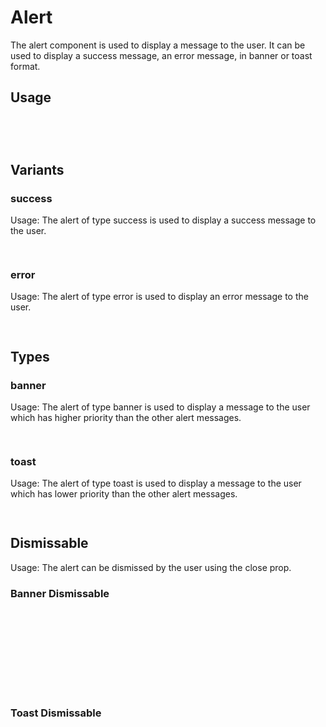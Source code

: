 

<Meta of={AlertStories} />

# Alert

The alert component is used to display a message to the user. It can be used to display a success message, an error message, in banner or toast format.

<Canvas of={AlertStories.Success} />

## Usage

```jsx
import { Alert } from 'react-barebones-ts';

<Alert variant="success">Success message</Alert>

```

## Variants

### success

Usage: The alert of type success is used to display a success message to the user.

```jsx
<Alert variant="success">Success message</Alert>

```
<Canvas of={AlertStories.Success} />

### error

Usage: The alert of type error is used to display an error message to the user.

```jsx
<Alert variant="error">Error message</Alert>

```

<Canvas of={AlertStories.Error} />

## Types

### banner

Usage: The alert of type banner is used to display a message to the user which has higher priority than the other alert messages.

```jsx
<Alert type="banner">Banner message</Alert>

```

<Canvas of={AlertStories.Banner} />

### toast

Usage: The alert of type toast is used to display a message to the user which has lower priority than the other alert messages.

```jsx
<Alert type="toast">Toast message</Alert>

```

<Canvas of={AlertStories.Toast} />

## Dismissable

Usage: The alert can be dismissed by the user using the close prop.

### Banner Dismissable

```jsx

const [showAlert, setShowAlert] = useState(true);

const handleCloseAlert = () => {
    setShowAlert(false);
}
{showAlert &&
    <Alert type="banner" close={handleCloseAlert}>Banner message</Alert>
}

```

<Canvas of={AlertStories.BannerDismissable} />

### Toast Dismissable

```jsx
const [showAlert, setShowAlert] = useState(true);

const handleCloseAlert = () => {
    setShowAlert(false);
}
{showAlert &&
    <Alert type="toast" close={handleCloseAlert}>Toast message</Alert>
}
```

<Canvas of={AlertStories.ToastDismissable} />